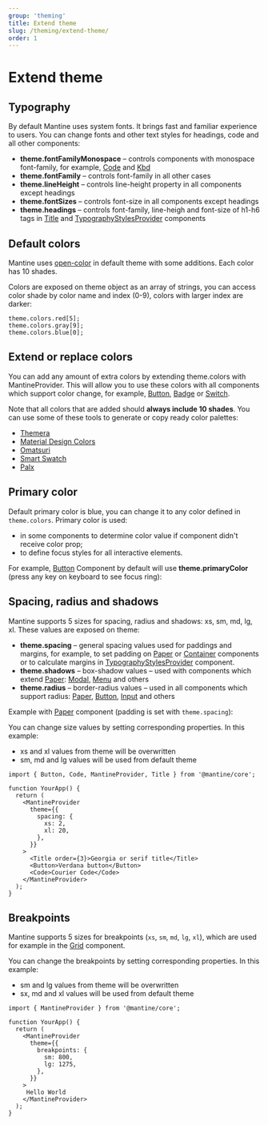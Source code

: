 ```yaml
---
group: 'theming'
title: Extend theme
slug: /theming/extend-theme/
order: 1
---
```



# Extend theme

## Typography

By default Mantine uses system fonts. It brings fast and familiar experience to users.
You can change fonts and other text styles for headings, code and all other components:

- **theme.fontFamilyMonospace** – controls components with monospace font-family, for example, [Code](/core/code/) and [Kbd](/core/kbd/)
- **theme.fontFamily** – controls font-family in all other cases
- **theme.lineHeight** – controls line-height property in all components except headings
- **theme.fontSizes** – controls font-size in all components except headings
- **theme.headings** – controls font-family, line-heigh and font-size of h1-h6 tags in [Title](/core/title/) and [TypographyStylesProvider](/core/typography-styles-provider/) components

<ThemeFontsExtendDemo />

## Default colors

Mantine uses [open-color](https://yeun.github.io/open-color/) in default theme with some additions.
Each color has 10 shades.

Colors are exposed on theme object as an array of strings,
you can access color shade by color name and index (0-9), colors with larger index are darker:

```tsx
theme.colors.red[5];
theme.colors.gray[9];
theme.colors.blue[0];
```

<ThemeColors />

## Extend or replace colors

You can add any amount of extra colors by extending theme.colors with MantineProvider.
This will allow you to use these colors with all components which support color change,
for example, [Button](/core/button/), [Badge](/core/badge/) or [Switch](/core/switch/).

Note that all colors that are added should **always include 10 shades**.
You can use some of these tools to generate or copy ready color palettes:

- [Themera](https://themera.vercel.app/)
- [Material Design Colors](https://www.materialui.co/colors)
- [Omatsuri](https://omatsuri.app/color-shades-generator)
- [Smart Swatch](https://smart-swatch.netlify.app/)
- [Palx](https://palx.jxnblk.com/)

<ThemeColorExtendDemo />

## Primary color

Default primary color is blue, you can change it to any color defined in `theme.colors`.
Primary color is used:

- in some components to determine color value if component didn't receive color prop;
- to define focus styles for all interactive elements.

For example, [Button](/core/button/) Component
by default will use **theme.primaryColor** (press any key on keyboard to see focus ring):

<PrimaryColorDemo />

## Spacing, radius and shadows

Mantine supports 5 sizes for spacing, radius and shadows: xs, sm, md, lg, xl.
These values are exposed on theme:

- **theme.spacing** – general spacing values used for paddings and margins, for example, to set padding on [Paper](/core/paper/) or [Container](/core/container/) components or to calculate margins in [TypographyStylesProvider](/core/typography-styles-provider/) component.
- **theme.shadows** – box-shadow values – used with components which extend [Paper](/core/paper/): [Modal](/core/modal/), [Menu](/core/menu/) and others
- **theme.radius** – border-radius values – used in all components which support radius: [Paper](/core/paper/), [Button](/core/button/), [Input](/core/input/) and others

Example with [Paper](/core/paper/) component (padding is set with `theme.spacing`):

<Demo data={PaperDemos.configurator} />

You can change size values by setting corresponding properties.
In this example:

- xs and xl values from theme will be overwritten
- sm, md and lg values will be used from default theme

```tsx
import { Button, Code, MantineProvider, Title } from '@mantine/core';

function YourApp() {
  return (
    <MantineProvider
      theme={{
        spacing: {
          xs: 2,
          xl: 20,
        },
      }}
    >
      <Title order={3}>Georgia or serif title</Title>
      <Button>Verdana button</Button>
      <Code>Courier Code</Code>
    </MantineProvider>
  );
}
```

## Breakpoints

Mantine supports 5 sizes for breakpoints (`xs`, `sm`, `md`, `lg`, `xl`), which are used for example in the [Grid](/core/grid/) component.

You can change the breakpoints by setting corresponding properties.
In this example:

- sm and lg values from theme will be overwritten
- sx, md and xl values will be used from default theme

```tsx
import { MantineProvider } from '@mantine/core';

function YourApp() {
  return (
    <MantineProvider
      theme={{
        breakpoints: {
          sm: 800,
          lg: 1275,
        },
      }}
    >
     Hello World
    </MantineProvider>
  );
}
```
